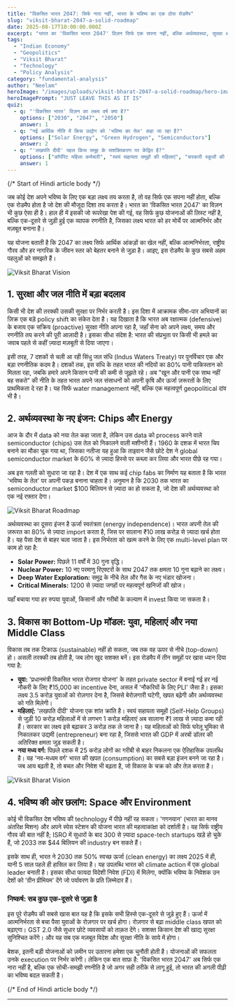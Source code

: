 ```yaml
---
title: "विकसित भारत 2047: सिर्फ नारा नहीं, भारत के भविष्य का एक ठोस रोडमैप"
slug: "viksit-bharat-2047-a-solid-roadmap"
date: 2025-08-17T10:00:00.000Z
excerpt: "भारत का 'विकसित भारत 2047' विज़न सिर्फ एक सपना नहीं, बल्कि अर्थव्यवस्था, सुरक्षा और समाज को एक साथ आगे बढ़ाने वाला एक महत्वाकांक्षी ब्लूप्रिंट है। आइए इस रोडमैप के सबसे महत्वपूर्ण पहलुओं को समझते हैं।"
tags:
  - "Indian Economy"
  - "Geopolitics"
  - "Viksit Bharat"
  - "Technology"
  - "Policy Analysis"
category: "fundamental-analysis"
author: "Neelam"
heroImage: "/images/uploads/viksit-bharat-2047-a-solid-roadmap/hero-image.jpg"
heroImagePrompt: "JUST LEAVE THIS AS IT IS"
quiz:
  - q: "'विकसित भारत' विज़न का लक्ष्य वर्ष क्या है?"
    options: ["2030", "2047", "2050"]
    answer: 1
  - q: "नई आर्थिक नीति में किस उद्योग को 'भविष्य का तेल' कहा जा रहा है?"
    options: ["Solar Energy", "Green Hydrogen", "Semiconductors"]
    answer: 2
  - q: "'लखपति दीदी' पहल किस समूह के सशक्तिकरण पर केंद्रित है?"
    options: ["कॉर्पोरेट महिला कर्मचारी", "स्वयं सहायता समूहों की महिलाएं", "सरकारी स्कूलों की छात्राएं"]
    answer: 1
---
```


{/*  Start of Hindi article body  */}

जब कोई देश अपने भविष्य के लिए एक बड़ा लक्ष्य तय करता है, तो वह सिर्फ एक सपना नहीं होता, बल्कि एक रोडमैप होता है जो देश की मौजूदा दिशा तय करता है। भारत का 'विकसित भारत 2047' का विज़न भी कुछ ऐसा ही है। हाल ही में इसकी जो रूपरेखा पेश की गई, वह सिर्फ कुछ योजनाओं की लिस्ट नहीं है, बल्कि एक-दूसरे से जुड़ी हुई एक व्यापक रणनीति है, जिसका लक्ष्य भारत को हर मोर्चे पर आत्मनिर्भर और मज़बूत बनाना है।

यह योजना बताती है कि 2047 का लक्ष्य सिर्फ आर्थिक आंकड़ों का खेल नहीं, बल्कि आत्मनिर्भरता, राष्ट्रीय गौरव और हर नागरिक के जीवन स्तर को बेहतर बनाने से जुड़ा है। आइए, इस रोडमैप के कुछ सबसे अहम पहलुओं को समझते हैं।

![Viksit Bharat Vision](/images/uploads/viksit-bharat-2047-a-solid-roadmap/viksit-bharat-vision.jpg)

## 1. सुरक्षा और जल नीति में बड़ा बदलाव

किसी भी देश की तरक्की उसकी सुरक्षा पर निर्भर करती है। इस दिशा में आक्रामक सीमा-पार अभियानों का ज़िक्र एक बड़े policy shift का संकेत देता है। यह दिखाता है कि भारत अब रक्षात्मक (defensive) के बजाय एक सक्रिय (proactive) सुरक्षा नीति अपना रहा है, जहाँ सेना को अपने लक्ष्य, समय और रणनीति तय करने की पूरी आज़ादी है। इसका सीधा संदेश है: भारत की संप्रभुता पर किसी भी हमले का जवाब पहले से कहीं ज़्यादा मज़बूती से दिया जाएगा।

इसी तरह, 7 दशकों से चली आ रही सिंधु जल संधि (Indus Waters Treaty) पर पुनर्विचार एक और बड़ा रणनीतिक कदम है। दशकों तक, इस संधि के तहत भारत की नदियों का 80% पानी पाकिस्तान को मिलता रहा, जबकि हमारे अपने किसान पानी की कमी से जूझते रहे। अब "खून और पानी एक साथ नहीं बह सकते" की नीति के तहत भारत अपने जल संसाधनों को अपनी कृषि और ऊर्जा ज़रूरतों के लिए प्राथमिकता दे रहा है। यह सिर्फ water management नहीं, बल्कि एक महत्वपूर्ण geopolitical दांव भी है।

## 2. अर्थव्यवस्था के नए इंजन: Chips और Energy

आज के दौर में data को नया तेल कहा जाता है, लेकिन उस data को process करने वाले semiconductor (chips) उस तेल को निकालने वाली मशीनरी हैं। 1960 के दशक में भारत चिप बनाने का मौका चूक गया था, जिसका नतीजा यह हुआ कि ताइवान जैसे छोटे देश ने global semiconductor market के 60% से ज़्यादा हिस्से पर कब्ज़ा कर लिया और भारत पीछे रह गया।

अब इस गलती को सुधारा जा रहा है। देश में एक साथ कई chip fabs का निर्माण यह बताता है कि भारत 'भविष्य के तेल' पर अपनी पकड़ बनाना चाहता है। अनुमान है कि 2030 तक भारत का semiconductor market $100 बिलियन से ज़्यादा का हो सकता है, जो देश की अर्थव्यवस्था को एक नई रफ़्तार देगा।

![Viksit Bharat Roadmap](https://pbs.twimg.com/media/Gyik0HdXwAAOXfN.jpg)

अर्थव्यवस्था का दूसरा इंजन है ऊर्जा स्वतंत्रता (energy independence)। भारत अपनी तेल की ज़रूरत का 80% से ज़्यादा import करता है, जिस पर सालाना ₹10 लाख करोड़ से ज़्यादा खर्च होता है। यह पैसा देश से बाहर चला जाता है। इस निर्भरता को खत्म करने के लिए एक multi-level plan पर काम हो रहा है:
*   **Solar Power:** पिछले 11 वर्षों में 30 गुना वृद्धि।
*   **Nuclear Power:** 10 नए परमाणु रिएक्टरों के साथ 2047 तक क्षमता 10 गुना बढ़ाने का लक्ष्य।
*   **Deep Water Exploration:** समुद्र के नीचे तेल और गैस के नए भंडार खोजना।
*   **Critical Minerals:** 1200 से ज़्यादा जगहों पर महत्वपूर्ण खनिजों की खोज।

यहाँ बचाया गया हर रुपया युवाओं, किसानों और गरीबों के कल्याण में invest किया जा सकता है।

## 3. विकास का Bottom-Up मॉडल: युवा, महिलाएं और नया Middle Class

विकास तब तक टिकाऊ (sustainable) नहीं हो सकता, जब तक वह ऊपर से नीचे (top-down) हो। असली तरक्की तब होती है, जब लोग खुद सशक्त बनें। इस रोडमैप में तीन समूहों पर खास ध्यान दिया गया है:

*   **युवा:** 'प्रधानमंत्री विकसित भारत रोजगार योजना' के तहत private sector में बनाई गई हर नई नौकरी के लिए ₹15,000 का incentive देना, असल में 'नौकरियों के लिए PLI' जैसा है। इसका लक्ष्य 3.5 करोड़ युवाओं को रोज़गार देना है, जिससे बेरोज़गारी घटेगी, खपत बढ़ेगी और अर्थव्यवस्था को गति मिलेगी।
*   **महिलाएं:** 'लखपति दीदी' योजना एक शांत क्रांति है। स्वयं सहायता समूहों (Self-Help Groups) से जुड़ी 10 करोड़ महिलाओं में से लगभग 1 करोड़ महिलाएं अब सालाना ₹1 लाख से ज़्यादा कमा रही हैं। सरकार का लक्ष्य इसे बढ़ाकर 3 करोड़ तक ले जाना है। यह महिलाओं को सिर्फ घरेलू भूमिका से निकालकर उद्यमी (entrepreneur) बना रहा है, जिससे भारत की GDP में अरबों डॉलर की अतिरिक्त क्षमता जुड़ सकती है।
*   **नया मध्य वर्ग:** पिछले दशक में 25 करोड़ लोगों का गरीबी से बाहर निकलना एक ऐतिहासिक उपलब्धि है। यह 'नव-मध्यम वर्ग' भारत की खपत (consumption) का सबसे बड़ा इंजन बनने जा रहा है। जब आय बढ़ती है, तो बचत और निवेश भी बढ़ता है, जो विकास के चक्र को और तेज़ करता है।

![Viksit Bharat Vision](/images/uploads/viksit-bharat-2047-a-solid-roadmap/viksit-bharat-vision4.jpg)

## 4. भविष्य की ओर छलांग: Space और Environment

कोई भी विकसित देश भविष्य की technology में पीछे नहीं रह सकता। 'गगनयान' (भारत का मानव अंतरिक्ष मिशन) और अपने स्पेस स्टेशन की योजना भारत की महत्वाकांक्षा को दर्शाती है। यह सिर्फ राष्ट्रीय गौरव की बात नहीं है; ISRO में सुधारों के बाद 300 से ज़्यादा space-tech startups खड़े हो चुके हैं, जो 2033 तक $44 बिलियन की industry बन सकते हैं।

इसके साथ ही, भारत ने 2030 तक 50% स्वच्छ ऊर्जा (clean energy) का लक्ष्य 2025 में ही, यानी 5 साल पहले ही हासिल कर लिया है। यह उपलब्धि भारत को climate action में एक global leader बनाती है। इसका सीधा फायदा विदेशी निवेश (FDI) में मिलेगा, क्योंकि भविष्य के निवेशक उन देशों को 'ग्रीन प्रीमियम' देंगे जो पर्यावरण के प्रति ज़िम्मेदार हैं।

### निष्कर्ष: सब कुछ एक-दूसरे से जुड़ा है

इस पूरे रोडमैप की सबसे खास बात यह है कि इसके सभी हिस्से एक-दूसरे से जुड़े हुए हैं। ऊर्जा में आत्मनिर्भरता से बचा पैसा युवाओं के रोज़गार पर खर्च होगा। रोज़गार से बढ़ा middle class खपत को बढ़ाएगा। GST 2.0 जैसे सुधार छोटे व्यवसायों को ताक़त देंगे। सशक्त किसान देश की खाद्य सुरक्षा सुनिश्चित करेंगे। और यह सब एक मज़बूत विदेश और सुरक्षा नीति के साये में होगा।

बेशक, इतनी बड़ी योजनाओं को ज़मीन पर उतारना हमेशा एक चुनौती होती है। योजनाओं की सफलता उनके execution पर निर्भर करेगी। लेकिन एक बात साफ़ है: 'विकसित भारत 2047' अब सिर्फ एक नारा नहीं है, बल्कि एक सोची-समझी रणनीति है जो अगर सही तरीके से लागू हुई, तो भारत की अगली पीढ़ी का भविष्य बदल सकती है।

{/*  End of Hindi article body  */}

---
```